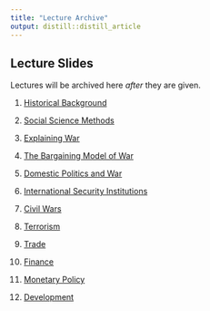 ---
title: "Lecture Archive"
output: distill::distill_article
---



## Lecture Slides

Lectures will be archived here *after* they are given.

1. [Historical Background](lectures/polsc145-historical-background.html)

2. [Social Science Methods](lectures/polsc145-social-science.html)

3. [Explaining War](lectures/polsc145-explaining-war.html)

4. [The Bargaining Model of War](lectures/polsc145-bargaining-model.html)

5. [Domestic Politics and War](lectures/polsc145-domestic-politics-war.html)

6. [International Security Institutions](lectures/polsc145-alliances.html)

7. [Civil Wars](lectures/polsc145-civil-wars.html)

8. [Terrorism](lectures/polsc145-terrorism.html)

9. [Trade](lectures/polsc145-trade.html)

10. [Finance](lectures/polsc145-finance.html)

11. [Monetary Policy](lectures/polsc145-monetary-policy.html)

12. [Development](lectures/polsc145-development.html)